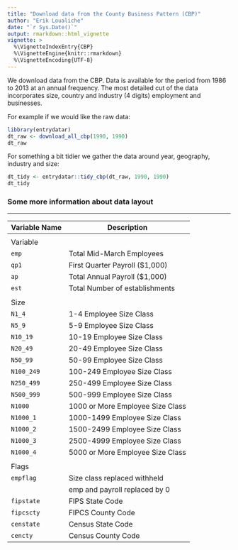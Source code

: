 ```yaml
---
title: "Download data from the County Business Pattern (CBP)"
author: "Erik Loualiche"
date: "`r Sys.Date()`"
output: rmarkdown::html_vignette
vignette: >
  %\VignetteIndexEntry{CBP}
  %\VignetteEngine{knitr::rmarkdown}
  %\VignetteEncoding{UTF-8}
---
```


We download data from the CBP. Data is available for the period from 1986 to 2013 at an annual frequency.
The most detailed cut of the data incorporates size, country and industry (4 digits) employment and businesses. 

For example if we would like the raw data:
```r
libbrary(entrydatar)
dt_raw <- download_all_cbp(1990, 1990)
dt_raw
```

For something a bit tidier we gather the data around year, geography, industry and size:
```r
dt_tidy <- entrydatar::tidy_cbp(dt_raw, 1990, 1990)
dt_tidy
```

### Some more information about data layout

----------------------------------------------------------------
| Variable Name             | Description                      |
|---------------------------|----------------------------------|
|                           |                                  |
| Variable                  |                                  |
| `emp`                     | Total Mid-March Employees        |
| `qp1`                     | First Quarter Payroll ($1,000)   |
| `ap`                      | Total Annual Payroll ($1,000)     |
| `est`                     | Total Number of establishments   |
|                           |                                  |
| Size                      |                                  |
| `N1_4`                    | 1-4 Employee Size Class          |
| `N5_9`                    | 5-9 Employee Size Class          |
| `N10_19`                  | 10-19 Employee Size Class        |
| `N20_49`                  | 20-49 Employee Size Class        |
| `N50_99`                  | 50-99 Employee Size Class        |
| `N100_249`                | 100-249 Employee Size Class      |
| `N250_499`                | 250-499 Employee Size Class      |
| `N500_999`                | 500-999 Employee Size Class      |
| `N1000`                   | 1000 or More Employee Size Class |
| `N1000_1`                 | 1000-1499 Employee Size Class    |
| `N1000_2`                 | 1500-2499 Employee Size Class    |
| `N1000_3`                 | 2500-4999 Employee Size Class    |
| `N1000_4`                 | 5000 or More Employee Size Class |
|                           |                                  |
| Flags                     |                                  |
| `empflag`                 | Size class replaced withheld     |
|                           | emp and payroll replaced by 0    |
| `fipstate`                | FIPS State Code                  |
| `fipcscty`                | FIPCS County Code                |
| `censtate`                | Census State Code                |
| `cencty`                  | Census County Code               |



